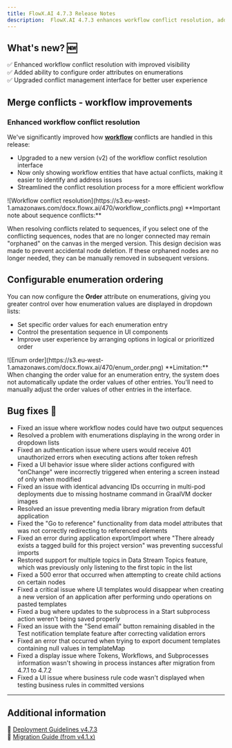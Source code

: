 ```yaml
---
title: FlowX.AI 4.7.3 Release Notes
description:  FlowX.AI 4.7.3 enhances workflow conflict resolution, adds configurable enumeration ordering, and fixes data streams, UI templates, and application export/import issues to improve your development experience! 🚀
---
```


## **What's new? 🆕**


✅ Enhanced workflow conflict resolution with improved visibility      
✅ Added ability to configure order attributes on enumerations      
✅ Upgraded conflict management interface for better user experience       

## Merge conflicts - workflow improvements

### Enhanced workflow conflict resolution

We've significantly improved how [**workflow**](../../4.7.x/docs/platform-deep-dive/integrations/integration-designer#workflows) conflicts are handled in this release:

- Upgraded to a new version (v2) of the workflow conflict resolution interface
- Now only showing workflow entities that have actual conflicts, making it easier to identify and address issues
- Streamlined the conflict resolution process for a more efficient workflow

<Frame>
![Workflow conflict resolution](https://s3.eu-west-1.amazonaws.com/docx.flowx.ai/470/workflow_conflicts.png)
</Frame>

<Info>
**Important note about sequence conflicts:**

When resolving conflicts related to sequences, if you select one of the conflicting sequences, nodes that are no longer connected may remain "orphaned" on the canvas in the merged version. This design decision was made to prevent accidental node deletion. If these orphaned nodes are no longer needed, they can be manually removed in subsequent versions.
</Info>
 

## Configurable enumeration ordering

You can now configure the **Order** attribute on enumerations, giving you greater control over how enumeration values are displayed in dropdown lists:

- Set specific order values for each enumeration entry
- Control the presentation sequence in UI components
- Improve user experience by arranging options in logical or prioritized order

<Frame>
![Enum order](https://s3.eu-west-1.amazonaws.com/docx.flowx.ai/470/enum_order.png)
</Frame>


<Info>
**Limitation:** When changing the order value for an enumeration entry, the system does not automatically update the order values of other entries. You'll need to manually adjust the order values of other entries in the interface.
</Info>


## **Bug fixes** 🐞  


- Fixed an issue where workflow nodes could have two output sequences 
- Resolved a problem with enumerations displaying in the wrong order in dropdown lists
- Fixed an authentication issue where users would receive 401 unauthorized errors when executing actions after token refresh
- Fixed a UI behavior issue where slider actions configured with "onChange" were incorrectly triggered when entering a screen instead of only when modified 
- Fixed an issue with identical advancing IDs occurring in multi-pod deployments due to missing hostname command in GraalVM docker images
- Resolved an issue preventing media library migration from default application
- Fixed the "Go to reference" functionality from data model attributes that was not correctly redirecting to referenced elements 
- Fixed an error during application export/import where "There already exists a tagged build for this project version" was preventing successful imports 
- Restored support for multiple topics in Data Stream Topics feature, which was previously only listening to the first topic in the list
- Fixed a 500 error that occurred when attempting to create child actions on certain nodes
- Fixed a critical issue where UI templates would disappear when creating a new version of an application after performing undo operations on pasted templates 
- Fixed a bug where updates to the subprocess in a Start subprocess action weren't being saved properly
- Fixed an issue with the "Send email" button remaining disabled in the Test notification template feature after correcting validation errors
- Fixed an error that occurred when trying to export document templates containing null values in templateMap
- Fixed a display issue where Tokens, Workflows, and Subprocesses information wasn't showing in process instances after migration from 4.7.1 to 4.7.2 
- Fixed a UI issue where business rule code wasn't displayed when testing business rules in committed versions

---

## **Additional information**  

📌 [Deployment Guidelines v4.7.3](./deployment-guidelines-v4.7.3)  
📌 [Migration Guide (from v4.1.x)](./migrating-from-v4.1.x-to-v4.7.3)  
